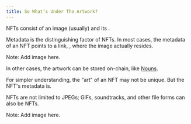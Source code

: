 ```yaml
---
title: So What’s Under The Artwork?
---
```


NFTs consist of an image (usually) and its <Nutshell children="metadata" glossaryEntry="content/glossary/nft_metadata.mdx" />.

Metadata is the distinguishing factor of NFTs. In most cases, the metadata of an NFT points to a link, <Nutshell children="off-chain" glossaryEntry="content/glossary/off_chain.mdx" />, where the image actually resides.

Note: Add image here.

In other cases, the artwork can be stored on-chain, like [Nouns](http://www.nouns.wtf).

For simpler understanding, the "art" of an NFT may not be unique. But the NFT's metadata is.

NFTs are not limited to JPEGs; GIFs, soundtracks, and other file forms can also be NFTs.

Note: Add image here.
